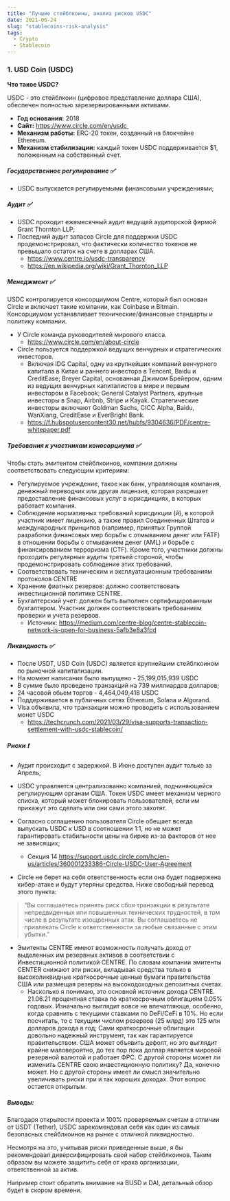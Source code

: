 ```yaml
---
title: "Лучшие стейблкоины, анализ рисков USDC"
date: 2021-06-24
slug: "stablecoins-risk-analysis"
tags:
  - Crypto
  - Stablecoin 
---
```


 ### 1. USD Coin (USDC)

**Что такое USDC?** 

USDC - это стейблкоин (цифровое представление доллара США), обеспечен полностью зарезервированными активами.

* **Год основания:** 2018
* **Сайт:** https://www.circle.com/en/usdc 
* **Механизм работы:** ERC-20 токен, созданный на блoкчeйнe Ethereum.
* **Механизм стабилизации:** каждый токен USDC поддерживается $1, положенным на собственный счет.


##### Государственное регулирование ✅

*  USDC выпускается регулируемыми финансовыми учреждениями; 

##### Аудит ✅

* USDC проходит ежемесячный аудит ведущей аудиторской фирмой Grant Thornton LLP;
* Последний аудит запасов Circle для поддержки USDC продемонстрировал, что фактически количество токенов не превышало остаток на счете в долларах США.
    * https://www.centre.io/usdc-transparency 
    * https://en.wikipedia.org/wiki/Grant_Thornton_LLP 

##### Менеджмент ✅

USDC контролируется консорциумом Centre, который был основан Circle и включает такие компании, как Coinbase и Bitmain. Консорциумом устанавливает технические/финансовые стандарты и политику компании.

* У Circle команда руководителей мирового класса. 
    * https://www.circle.com/en/about-circle 
* Circle пользуется поддержкой ведущих венчурных и стратегических инвесторов. 
    * Включая IDG Capital, одну из крупнейших компаний венчурного капитала в Китае и раннего инвестора в Tencent, Baidu и CreditEase; Breyer Capital, основанная Джимом Брейером, одним из ведущих венчурных капиталистов в мире и первым инвестором в Facebook; General Catalyst Partners, крупные инвесторы в Snap, Airbnb, Stripe и Kayak. Стратегические инвесторы включают Goldman Sachs, CICC Alpha, Baidu, WanXiang, CreditEase и EverBright Bank. 
    * https://f.hubspotusercontent30.net/hubfs/9304636/PDF/centre-whitepaper.pdf 

##### Требования к участникам коносорциума ✅

Чтобы стать эмитентом стейблкоинов, компании должны соответствовать следующим критериям:

* Регулируемое учреждение, такое как банк, управляющая компания, денежный переводчик или другая лицензия, которая разрешает предоставление финансовых услуг в юрисдикциях, в которых работает компания.
* Соблюдение нормативных требований юрисдикции (й), в которой участник имеет лицензию, а также правил Соединенных Штатов и международных принципов (например, принятых Группой разработки финансовых мер борьбы с отмыванием денег или FATF) в отношении борьбы с отмыванием денег (AML) и борьбе с финансированием терроризма (CTF). Кроме того, участники должны проходить регулярные аудиты третьей стороной, чтобы продемонстрировать соблюдение этих требований.
* Соответствовать техническим и эксплуатационным требованиям протоколов CENTRE 
* Хранение фиатных резервов: должно соответствовать инвестиционной политике CENTRE.
* Бухгалтерский учет: должен быть выполнен сертифицированным бухгалтером. Участник должен соответствовать требованиям проверки и учета резервов.
    * Источник: https://medium.com/centre-blog/centre-stablecoin-network-is-open-for-business-5afb3e8a3fcd
 
##### Ликвидность ✅

* После USDT, USD Coin (USDC) является крупнейшим стейблкоином по рыночной капитализации. 
* На момент написания было выпущено - 25,199,015,939 USDC
* В сумме было проведено транзакций на 739 миллиардов долларов;
* 24 часовой обьем торгов - 4,464,049,418 USDC
* Поддерживается в публичных сетях Ethereum, Solana и Algorand.
* Visa объявила, что транзакции можно проводить с использованием монет USDC 
    * https://techcrunch.com/2021/03/29/visa-supports-transaction-settlement-with-usdc-stablecoin/ 

##### Риски ❗

* Аудит происходит с задержкой. В Июне доступен аудит только за Апрель;

* USDC управляется централизованно компанией, подчиняющейся регулирующим органам США. Токен USDC имеет механизм черного списка, который может блокировать пользователей, если им прикажут это сделать или они сами этого захотят.

* Согласно соглашению пользователя Circle обещает всегда выпускать USDC к USD в соотношении 1:1, но не может гарантировать стабильности цены на бирже из-за факторов от нее не зависящих; 
    * Секция 14 https://support.usdc.circle.com/hc/en-us/articles/360001233386-Circle-USDC-User-Agreement  

* Circle не берет на себя ответственность если она будет подвержена кибер-атаке и будут утеряны средства. Ниже свободный перевод этого пункта:

> “Вы соглашаетесь принять риск сбоя транзакции в результате непредвиденных или повышенных технических трудностей, в том числе в результате изощренных атак. Вы соглашаетесь не привлекать Circle к ответственности за любые связанные с этим убытки.”

* Эмитенты CENTRE имеют возможность получать доход от выделенных им резервных активов в соответствии с Инвестиционной политикой CENTRE. По словам компании эмитенты CENTER снижают эти риски, вкладывая средства только в высоколиквидные краткосрочные ценные бумаги правительства США или размещая резервы на высокодоходных депозитных счетах. 
    * Насколько я понимаю, это основной источник дохода CENTRE. 21.06.21 процентная ставка по краткосрочным облигациям 0.05% годовых. Изначально выглядит вовсе не впечатляюще, особенно, когда сравнить с текущими ставками по DeFi/СeFi в 10%. Но если посчитать, то с текущим числом резервов (25 млрд) это 125 млн долларов дохода в год; Сами краткосрочные облигации довольно надежный инструмент, так как гарантируется правительством. США может объявить дефолт, но это выглядит крайне маловероятно, до тех пор пока доллар является мировой резервной валютой и работает ФРС. С другой стороны может ли изменить CENTRE свою инвестиционную политику? Да, конечно может. Но с другой стороны имеет ли смысл значительно увеличивать риски при и так хороших доходах. Этот вопрос остается открытым.

##### Выводы:

Благодаря открытости проекта и 100% проверяемым счетам в отличии от USDT (Tether), USDC зарекомендовал себя как один из самых безопасных стейблкоинов на рынке с отличной ликвидностью. 

Несмотря на это, учитывая риски приведенные выше, я бы рекомендовал диверсифицировать свой набор стейблкоинов. Таким образом вы можете защитить себя от краха организации, ответственной за актив. 

Например стоит обратить внимание на BUSD и DAI, детальный обзор будет в скором времени.